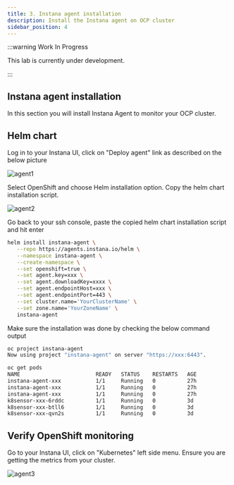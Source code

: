 ```yaml
---
title: 3. Instana agent installation
description: Install the Instana agent on OCP cluster
sidebar_position: 4
---
```


:::warning Work In Progress

This lab is currently under development.

:::

## Instana agent installation

In this section you will install Instana Agent to monitor your OCP cluster.

## Helm chart

Log in to your Instana UI, click on "Deploy agent" link as described on the
below picture

![agent1](images/agent-install-001-fixed.png)

Select OpenShift and choose Helm installation option. Copy the helm chart
installation script.

![agent2](images/agent-install-002-fixed.png)

Go back to your ssh console, paste the copied helm chart installation script and
hit enter

```bash
helm install instana-agent \
   --repo https://agents.instana.io/helm \
   --namespace instana-agent \
   --create-namespace \
   --set openshift=true \
   --set agent.key=xxx \
   --set agent.downloadKey=xxxx \
   --set agent.endpointHost=xxx \
   --set agent.endpointPort=443 \
   --set cluster.name='YourClusterName' \
   --set zone.name='YourZoneName' \
   instana-agent
```

Make sure the installation was done by checking the below command output

```sh
oc project instana-agent
Now using project "instana-agent" on server "https://xxx:6443".

oc get pods
NAME                        READY   STATUS    RESTARTS   AGE
instana-agent-xxx           1/1     Running   0          27h
instana-agent-xxx           1/1     Running   0          27h
instana-agent-xxx           1/1     Running   0          27h
k8sensor-xxx-6rddc          1/1     Running   0          3d
k8sensor-xxx-btll6          1/1     Running   0          3d
k8sensor-xxx-qvn2s          1/1     Running   0          3d
```

## Verify OpenShift monitoring

Go to your Instana UI, click on "Kubernetes" left side menu. Ensure you are
getting the metrics from your cluster.

![agent3](images/agent-install-003-fixed.png)
